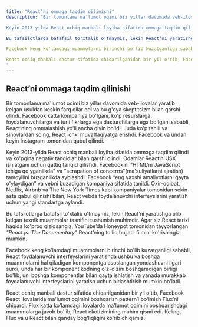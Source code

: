 ```yaml
---
title: "React’ni ommaga taqdim qilinishi"
description: "Bir tomonlama ma'lumot oqimi biz yillar davomida veb-ilovalar yaratib kelgan usuldan keskin farq qilar edi va bu g'oya skeptitsizm bilan qarshi olindi. Facebook katta kompaniya bo'lgani, ko'p resurslarga, foydalanuvchilarga va turli fikrlarga ega dasturchilarga ega bo'lgani sababli, React’ning ommalashish yo'li ancha qiyin bo'ldi. Juda ko'p tahlil va sinovlardan so'ng, React ichki muvaffaqiyatga erishdi. Facebook va undan keyin Instagram tomonidan qabul qilindi.

Keyin 2013-yilda React ochiq manbali loyiha sifatida ommaga taqdim qilindi va ko'pgina negativ tanqidlar bilan qarshi olindi. Odamlar React’ni JSX ishlatgani uchun qattiq tanqid qilishdi, Facebook’ni “HTML’ni JavaScript ichiga qo'yganlikda” va "serapation of concerns"(ma'suliyatlarni ajratish) tamoyilini buzganlikda ayblashdi. Facebook “eng yaxshi amaliyotlarni qayta o'ylaydigan” va vebni buzadigan kompaniya sifatida tanildi. Oxir-oqibat, Netflix, Airbnb va The New York Times kabi kompaniyalar tomonidan sekin-asta qabul qilinishi bilan, React vebda foydalanuvchi interfeyslarini yaratish uchun yangi standartga aylandi.

Bu tafsilotlarga batafsil to'xtalib o'tmaymiz, lekin React’ni yaratishga olib kelgan texnik muammolar tasnifini tushunish muhimdir. Agar siz React tarixi haqida ko'proq qiziqsangiz, YouTube’da Honeypot tomonidan tayyorlangan _"React.js: The Documentary"_ React’ning to'liq hujjatli filmini ko'rishingiz mumkin.

Facebook keng ko'lamdagi muammolarni birinchi bo'lib kuzatganligi sababli, React foydalanuvchi interfeyslarini yaratishda ushbu va boshqa muammolarni hal qiladigan komponentga asoslangan yondashuvni ilgari surdi, unda har bir komponent kodning o'z-o'zini boshqaradigan birligi bo'lib, uni boshqa komponentlar bilan qayta ishlatish va yanada murakkab foydalanuvchi interfeyslarini yaratish uchun birlashtirish mumkin bo'ladi.

React ochiq manbali dastur sifatida chiqarilganidan bir yil o'tib, Facebook React ilovalarida ma'lumot oqimini boshqarish pattern’i bo'lmish Flux’ni chiqardi. Flux katta ko'lamdagi ilovalarda ma'lumot oqimini boshqarishdagi muammolarga javob bo'lib, React ekotizimining muhim qismi edi. Keling, Flux va u React bilan qanday bog'liqligini ko'rib chiqamiz.
"
---
```


## React’ni ommaga taqdim qilinishi

Bir tomonlama ma'lumot oqimi biz yillar davomida veb-ilovalar yaratib kelgan usuldan keskin farq qilar edi va bu g'oya skeptitsizm bilan qarshi olindi. Facebook katta kompaniya bo'lgani, ko'p resurslarga, foydalanuvchilarga va turli fikrlarga ega dasturchilarga ega bo'lgani sababli, React’ning ommalashish yo'li ancha qiyin bo'ldi. Juda ko'p tahlil va sinovlardan so'ng, React ichki muvaffaqiyatga erishdi. Facebook va undan keyin Instagram tomonidan qabul qilindi.

Keyin 2013-yilda React ochiq manbali loyiha sifatida ommaga taqdim qilindi va ko'pgina negativ tanqidlar bilan qarshi olindi. Odamlar React’ni JSX ishlatgani uchun qattiq tanqid qilishdi, Facebook’ni “HTML’ni JavaScript ichiga qo'yganlikda” va "serapation of concerns"(ma'suliyatlarni ajratish) tamoyilini buzganlikda ayblashdi. Facebook “eng yaxshi amaliyotlarni qayta o'ylaydigan” va vebni buzadigan kompaniya sifatida tanildi. Oxir-oqibat, Netflix, Airbnb va The New York Times kabi kompaniyalar tomonidan sekin-asta qabul qilinishi bilan, React vebda foydalanuvchi interfeyslarini yaratish uchun yangi standartga aylandi.

Bu tafsilotlarga batafsil to'xtalib o'tmaymiz, lekin React’ni yaratishga olib kelgan texnik muammolar tasnifini tushunish muhimdir. Agar siz React tarixi haqida ko'proq qiziqsangiz, YouTube’da Honeypot tomonidan tayyorlangan _"React.js: The Documentary"_ React’ning to'liq hujjatli filmini ko'rishingiz mumkin.

Facebook keng ko'lamdagi muammolarni birinchi bo'lib kuzatganligi sababli, React foydalanuvchi interfeyslarini yaratishda ushbu va boshqa muammolarni hal qiladigan komponentga asoslangan yondashuvni ilgari surdi, unda har bir komponent kodning o'z-o'zini boshqaradigan birligi bo'lib, uni boshqa komponentlar bilan qayta ishlatish va yanada murakkab foydalanuvchi interfeyslarini yaratish uchun birlashtirish mumkin bo'ladi.

React ochiq manbali dastur sifatida chiqarilganidan bir yil o'tib, Facebook React ilovalarida ma'lumot oqimini boshqarish pattern’i bo'lmish Flux’ni chiqardi. Flux katta ko'lamdagi ilovalarda ma'lumot oqimini boshqarishdagi muammolarga javob bo'lib, React ekotizimining muhim qismi edi. Keling, Flux va u React bilan qanday bog'liqligini ko'rib chiqamiz.
